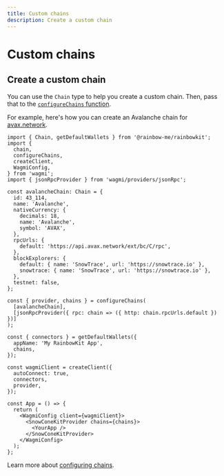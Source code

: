```yaml
---
title: Custom chains
description: Create a custom chain
---
```


# Custom chains

## Create a custom chain

You can use the `Chain` type to help you create a custom chain. Then, pass that to the [`configureChains` function](https://wagmi.sh/docs/providers/configuring-chains).

For example, here's how you can create an Avalanche chain for [avax.network](https://avax.network).

```tsx
import { Chain, getDefaultWallets } from '@rainbow-me/rainbowkit';
import {
  chain,
  configureChains,
  createClient,
  WagmiConfig,
} from 'wagmi';
import { jsonRpcProvider } from 'wagmi/providers/jsonRpc';

const avalancheChain: Chain = {
  id: 43_114,
  name: 'Avalanche',
  nativeCurrency: {
    decimals: 18,
    name: 'Avalanche',
    symbol: 'AVAX',
  },
  rpcUrls: {
    default: 'https://api.avax.network/ext/bc/C/rpc',
  },
  blockExplorers: {
    default: { name: 'SnowTrace', url: 'https://snowtrace.io' },
    snowtrace: { name: 'SnowTrace', url: 'https://snowtrace.io' },
  },
  testnet: false,
};

const { provider, chains } = configureChains(
  [avalancheChain],
  [jsonRpcProvider({ rpc: chain => ({ http: chain.rpcUrls.default }) })]
);

const { connectors } = getDefaultWallets({
  appName: 'My RainbowKit App',
  chains,
});

const wagmiClient = createClient({
  autoConnect: true,
  connectors,
  provider,
});

const App = () => {
  return (
    <WagmiConfig client={wagmiClient}>
      <SnowConeKitProvider chains={chains}>
        <YourApp />
      </SnowConeKitProvider>
    </WagmiConfig>
  );
};
```

Learn more about [configuring chains](https://wagmi.sh/docs/providers/configuring-chains).
